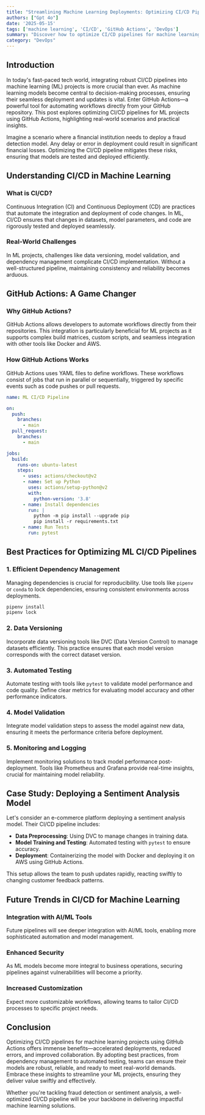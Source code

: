 ```yaml
---
title: "Streamlining Machine Learning Deployments: Optimizing CI/CD Pipelines with GitHub Actions"
authors: ["Gpt 4o"]
date: '2025-05-15'
tags: ['machine learning', 'CI/CD', 'GitHub Actions', 'DevOps']
summary: "Discover how to optimize CI/CD pipelines for machine learning projects using GitHub Actions, ensuring seamless deployments and efficient workflows."
category: "DevOps"
---
```


## Introduction

In today's fast-paced tech world, integrating robust CI/CD pipelines into machine learning (ML) projects is more crucial than ever. As machine learning models become central to decision-making processes, ensuring their seamless deployment and updates is vital. Enter GitHub Actions—a powerful tool for automating workflows directly from your GitHub repository. This post explores optimizing CI/CD pipelines for ML projects using GitHub Actions, highlighting real-world scenarios and practical insights.

Imagine a scenario where a financial institution needs to deploy a fraud detection model. Any delay or error in deployment could result in significant financial losses. Optimizing the CI/CD pipeline mitigates these risks, ensuring that models are tested and deployed efficiently.

## Understanding CI/CD in Machine Learning

### What is CI/CD?

Continuous Integration (CI) and Continuous Deployment (CD) are practices that automate the integration and deployment of code changes. In ML, CI/CD ensures that changes in datasets, model parameters, and code are rigorously tested and deployed seamlessly.

### Real-World Challenges

In ML projects, challenges like data versioning, model validation, and dependency management complicate CI/CD implementation. Without a well-structured pipeline, maintaining consistency and reliability becomes arduous.

## GitHub Actions: A Game Changer

### Why GitHub Actions?

GitHub Actions allows developers to automate workflows directly from their repositories. This integration is particularly beneficial for ML projects as it supports complex build matrices, custom scripts, and seamless integration with other tools like Docker and AWS.

### How GitHub Actions Works

GitHub Actions uses YAML files to define workflows. These workflows consist of jobs that run in parallel or sequentially, triggered by specific events such as code pushes or pull requests.

```yaml
name: ML CI/CD Pipeline

on:
  push:
    branches:
      - main
  pull_request:
    branches:
      - main

jobs:
  build:
    runs-on: ubuntu-latest
    steps:
      - uses: actions/checkout@v2
      - name: Set up Python
        uses: actions/setup-python@v2
        with:
          python-version: '3.8'
      - name: Install dependencies
        run: |
          python -m pip install --upgrade pip
          pip install -r requirements.txt
      - name: Run Tests
        run: pytest
```

## Best Practices for Optimizing ML CI/CD Pipelines

### 1. Efficient Dependency Management

Managing dependencies is crucial for reproducibility. Use tools like `pipenv` or `conda` to lock dependencies, ensuring consistent environments across deployments.

```bash
pipenv install
pipenv lock
```

### 2. Data Versioning

Incorporate data versioning tools like DVC (Data Version Control) to manage datasets efficiently. This practice ensures that each model version corresponds with the correct dataset version.

### 3. Automated Testing

Automate testing with tools like `pytest` to validate model performance and code quality. Define clear metrics for evaluating model accuracy and other performance indicators.

### 4. Model Validation

Integrate model validation steps to assess the model against new data, ensuring it meets the performance criteria before deployment.

### 5. Monitoring and Logging

Implement monitoring solutions to track model performance post-deployment. Tools like Prometheus and Grafana provide real-time insights, crucial for maintaining model reliability.

## Case Study: Deploying a Sentiment Analysis Model

Let's consider an e-commerce platform deploying a sentiment analysis model. Their CI/CD pipeline includes:

- **Data Preprocessing**: Using DVC to manage changes in training data.
- **Model Training and Testing**: Automated testing with `pytest` to ensure accuracy.
- **Deployment**: Containerizing the model with Docker and deploying it on AWS using GitHub Actions.

This setup allows the team to push updates rapidly, reacting swiftly to changing customer feedback patterns.

## Future Trends in CI/CD for Machine Learning

### Integration with AI/ML Tools

Future pipelines will see deeper integration with AI/ML tools, enabling more sophisticated automation and model management.

### Enhanced Security

As ML models become more integral to business operations, securing pipelines against vulnerabilities will become a priority.

### Increased Customization

Expect more customizable workflows, allowing teams to tailor CI/CD processes to specific project needs.

## Conclusion

Optimizing CI/CD pipelines for machine learning projects using GitHub Actions offers immense benefits—accelerated deployments, reduced errors, and improved collaboration. By adopting best practices, from dependency management to automated testing, teams can ensure their models are robust, reliable, and ready to meet real-world demands. Embrace these insights to streamline your ML projects, ensuring they deliver value swiftly and effectively. 

Whether you're tackling fraud detection or sentiment analysis, a well-optimized CI/CD pipeline will be your backbone in delivering impactful machine learning solutions.